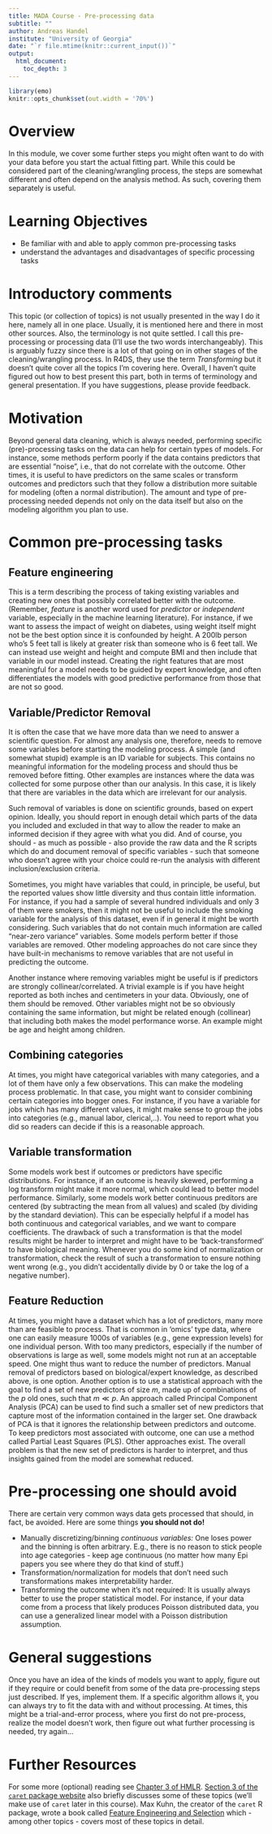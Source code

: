 ```yaml
---
title: MADA Course - Pre-processing data
subtitle: ""
author: Andreas Handel
institute: "University of Georgia"
date: "`r file.mtime(knitr::current_input())`"
output: 
  html_document:
    toc_depth: 3
---
```


```r
library(emo)
knitr::opts_chunk$set(out.width = '70%')
```


# Overview
In this module, we cover some further steps you might often want to do with your data before you start the actual fitting part. While this could be considered part of the cleaning/wrangling process, the steps are somewhat different and often depend on the analysis method. As such, covering them separately is useful.

# Learning Objectives
* Be familiar with and able to apply common pre-processing tasks
* understand the advantages and disadvantages of specific processing tasks


# Introductory comments
This topic (or collection of topics) is not usually presented in the way I do it here, namely all in one place. Usually, it is mentioned here and there in most other sources. Also, the terminology is not quite settled. I call this pre-processing or processing data (I'll use the two words interchangeably). This is arguably fuzzy since there is a lot of that going on in other stages of the cleaning/wrangling process. In R4DS, they use the term _Transforming_ but it doesn't quite cover all the topics I'm covering here. Overall, I haven't quite figured out how to best present this part, both in terms of terminology and general presentation. If you have suggestions, please provide feedback. 

# Motivation
Beyond general data cleaning, which is always needed, performing specific (pre)-processing tasks on the data can help for certain types of models. For instance, some methods perform poorly if the data contains predictors that are essential "noise", i.e., that do not correlate with the outcome. Other times, it is useful to have predictors on the same scales or transform outcomes and predictors such that they follow a distribution more suitable for modeling (often a normal distribution). The amount and type of pre-processing needed depends not only on the data itself but also on the modeling algorithm you plan to use. 


# Common pre-processing tasks


## Feature engineering
This is a term describing the process of taking existing variables and creating new ones that possibly correlated better with the outcome. (Remember, _feature_ is another word used for _predictor_ or _independent_ variable, especially in the machine learning literature). For instance, if we want to assess the impact of weight on diabetes, using weight itself might not be the best option since it is confounded by height. A 200lb person who's 5 feet tall is likely at greater risk than someone who is 6 feet tall. We can instead use weight and height and compute BMI and then include that variable in our model instead. Creating the right features that are most meaningful for a model needs to be guided by expert knowledge, and often differentiates the models with good predictive performance from those that are not so good. 


## Variable/Predictor Removal
It is often the case that we have more data than we need to answer a scientific question. For almost any analysis one, therefore, needs to remove some variables before starting the modeling process. A simple (and somewhat stupid) example is an ID variable for subjects. This contains no meaningful information for the modeling process and should thus be removed before fitting. Other examples are instances where the data was collected for some purpose other than our analysis. In this case, it is likely that there are variables in the data which are irrelevant for our analysis.  

Such removal of variables is done on scientific grounds, based on expert opinion. Ideally, you should report in enough detail which parts of the data you included and excluded in that way to allow the reader to make an informed decision if they agree with what you did. And of course, you should  - as much as possible - also provide the raw data and the R scripts which do and document removal of specific variables - such that someone who doesn't agree with your choice could re-run the analysis with different inclusion/exclusion criteria.

Sometimes, you might have variables that could, in principle, be useful, but the reported values show little diversity and thus contain little information. For instance, if you had a sample of several hundred individuals and only 3 of them were smokers, then it might not be useful to include the smoking variable for the analysis of this dataset, even if in general it might be worth considering. Such variables that do not contain much information are called "near-zero variance" variables. Some models perform better if those variables are removed. Other modeling approaches do not care since they have built-in mechanisms to remove variables that are not useful in predicting the outcome.

Another instance where removing variables might be useful is if predictors are strongly collinear/correlated. A trivial example is if you have height reported as both inches and centimeters in your data. Obviously, one of them should be removed. Other variables might not be so obviously containing the same information, but might be related enough (collinear) that including both makes the model performance worse. An example might be age and height among children. 

## Combining categories 
At times, you might have categorical variables with many categories, and a lot of them have only a few observations. This can make the modeling process problematic. In that case, you might want to consider combining certain categories into bogger ones. For instance, if you have a variable for jobs which has many different values, it might make sense to group the jobs into categories (e.g., manual labor, clerical,..). You need to report what you did so readers can decide if this is a reasonable approach.

## Variable transformation
Some models work best if outcomes or predictors have specific distributions. For instance, if an outcome is heavily skewed, performing a log transform might make it more normal, which could lead to better model performance. Similarly, some models work better continuous preditors are centered (by subtracting the mean from all values) and scaled (by dividing by the standard deviation). This can be especially helpful if a model has both continuous and categorical variables, and we want to compare coefficients. The drawback of such a transformation is that the model results might be harder to interpret and might have to be 'back-transformed' to have biological meaning. Whenever you do some kind of normalization or transformation, check the result of such a transformation to ensure nothing went wrong (e.g., you didn't accidentally divide by 0 or take the log of a negative number).

## Feature Reduction
At times, you might have a dataset which has a lot of predictors, many more than are feasible to process. That is common in 'omics' type data, where one can easily measure 1000s of variables (e.g., gene expression levels) for one individual person. With too many predictors, especially if the number of observations is large as well, some models might not run at an acceptable speed. One might thus want to reduce the number of predictors. Manual removal of predictors based on biological/expert knowledge, as described above, is one option. Another option is to use a statistical approach with the goal to find a set of new predictors of size $m$, made up of combinations of the $p$ old ones, such that $m\ll p$. An approach called Principal Component Analysis (PCA) can be used to find such a smaller set of new predictors that capture most of the information contained in the larger set. One drawback of PCA is that it ignores the relationship between predictors and outcome. To keep predictors most associated with outcome, one can use a method called Partial Least Squares (PLS). Other approaches exist. The overall problem is that the new set of predictors is harder to interpret, and thus insights gained from the model are somewhat reduced.


# Pre-processing one should avoid

There are certain very common ways data gets processed that should, in fact, be avoided. Here are some things **you should not do!**


* Manually discretizing/binning _continuous variables:_ One loses power and the binning is often arbitrary. E.g., there is no reason to stick people into age categories - keep age continuous (no matter how many Epi papers you see where they do that kind of stuff.)
* Transformation/normalization for models that don't need such transformations makes interpretability harder.
* Transforming the outcome when it's not required: It is usually always better to use the proper statistical model. For instance, if your data come from a process that likely produces Poisson distributed data, you can use a generalized linear model with a Poisson distribution assumption.

# General suggestions
Once you have an idea of the kinds of models you want to apply, figure out if they require or could benefit from some of the data pre-processing steps just described. If yes, implement them. If a specific algorithm allows it, you can always try to fit the data with and without processing. At times, this might be a trial-and-error process, where you first do not pre-process, realize the model doesn't work, then figure out what further processing is needed, try again...



# Further Resources

For some more (optional) reading see [Chapter 3 of HMLR](https://bradleyboehmke.github.io/HOML/process.html). 
[Section 3 of the `caret` package website](http://topepo.github.io/caret/pre-processing.html) also briefly discusses some of these topics (we'll make use of `caret` later in this course). Max Kuhn, the creator of the `caret` R package, wrote a book called [Feature Engineering and Selection](https://bookdown.org/max/FES/) which - among other topics - covers most of these topics in detail.





